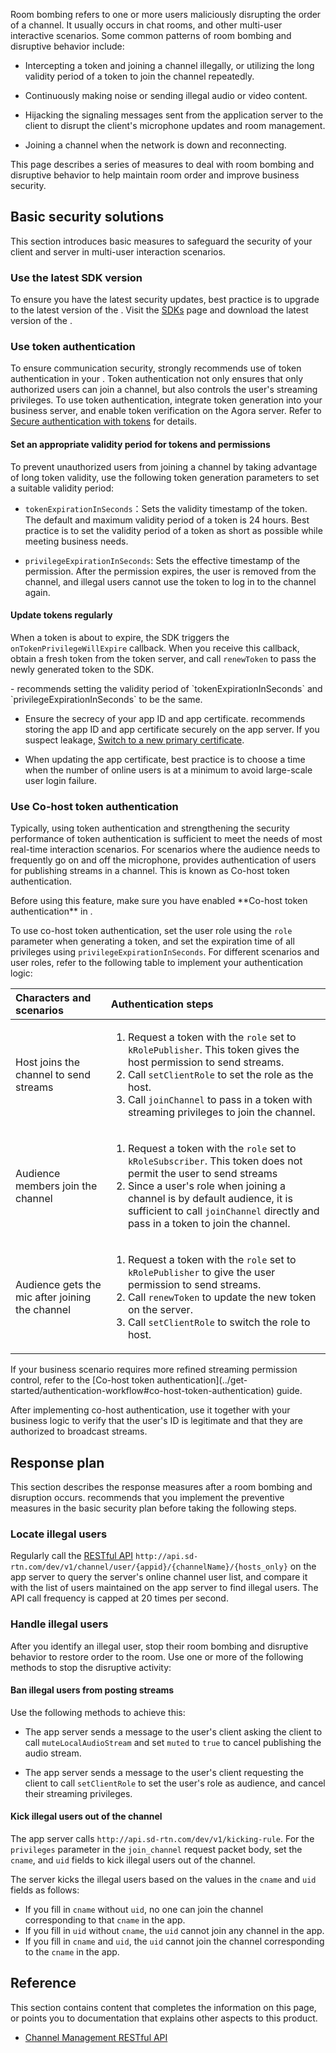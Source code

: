 
<PlatformWrapper notAllowed="web, react-js, unreal, blueprint">

Room bombing refers to one or more users maliciously disrupting the order of a channel. It usually occurs in chat rooms, and other multi-user interactive scenarios. Some common patterns of room bombing and disruptive behavior include:

- Intercepting a token and joining a channel illegally, or utilizing the long validity period of a token to join the channel repeatedly.

- Continuously making noise or sending illegal audio or video content.

- Hijacking the signaling messages sent from the application server to the client to disrupt the client's microphone updates and room management.

- Joining a channel when the network is down and reconnecting.

This page describes a series of measures to deal with room bombing and disruptive behavior to help maintain room order and improve business security.

## Basic security solutions

This section introduces basic measures to safeguard the security of your client and server in multi-user interaction scenarios.

### Use the latest SDK version

To ensure you have the latest security updates, best practice is to upgrade to the latest version of the <Vg k="VSDK" />. Visit the [SDKs](/sdks) page and download the latest version of the <Vpl k="NAME" /> <Vg k="VSDK" />.

### Use token authentication

To ensure communication security, <Vg k="COMPANY" /> strongly recommends use of token authentication in your <Vpl k="CLIENT" />. Token authentication not only ensures that only authorized users can join a channel, but also controls the user's streaming privileges. To use token authentication, integrate token generation into your business server, and enable token verification on the Agora server. Refer to [Secure authentication with tokens](../get-started/authentication-workflow) for details.

#### Set an appropriate validity period for tokens and permissions

To prevent unauthorized users from joining a channel by taking advantage of long token validity, use the following token generation parameters to set a suitable validity period:

- `tokenExpirationInSeconds`：Sets the validity timestamp of the token. The default and maximum validity period of a token is 24 hours. Best practice is to set the validity period of a token as short as possible while meeting business needs.

- `privilegeExpirationInSeconds`: Sets the effective timestamp of the permission. After the permission expires, the user is removed from the channel, and illegal users cannot use the token to log in to the channel again.

#### Update tokens regularly

When a token is about to expire, the SDK triggers the `onTokenPrivilegeWillExpire` callback. When you receive this callback, obtain a fresh token from the token server, and call `renewToken` to pass the newly generated token to the SDK.

<Admonition type="info">
- <Vg k="COMPANY" /> recommends setting the validity period of `tokenExpirationInSeconds` and `privilegeExpirationInSeconds` to be the same.
 
- Ensure the secrecy of your app ID and app certificate. <Vg k="COMPANY" /> recommends storing the app ID and app certificate securely on the app server. If you suspect leakage, [Switch to a new primary certificate](../get-started/manage-agora-account#switch-to-a-new-primary-certificate).

-  When updating the app certificate, best practice is to choose a time when the number of online users is at a minimum to avoid large-scale user login failure.
</Admonition>

### Use Co-host token authentication

Typically, using token authentication and strengthening the security performance of token authentication is sufficient to meet the needs of most real-time interaction scenarios. For scenarios where the audience needs to frequently go on and off the microphone, <Vg k="COMPANY" /> provides authentication of users for publishing streams in a channel. This is known as Co-host token authentication. 

<Admonition type="caution" title="Note">
Before using this feature, make sure you have enabled **Co-host token authentication** in <Vg k="CONSOLE" />.
</Admonition>

To use co-host token authentication, set the user role using the `role` parameter when generating a token, and set the expiration time of all privileges using `privilegeExpirationInSeconds`. For different scenarios and user roles, refer to the following table to implement your authentication logic:

| Characters and scenarios  | Authentication steps  |
|:--------------------------|:---------------------------------------------|
| Host joins the channel to send streams | <ol><li>Request a token with the `role` set to `kRolePublisher`. This token gives the host permission to send streams. </li><li>Call `setClientRole` to set the role as the host.</li><li>Call `joinChannel` to pass in a token with streaming privileges to join the channel.</li></ol>           |
| Audience members join the channel	  | <ol><li>Request a token with the `role` set to `kRoleSubscriber`. This token does not permit the user to send streams</li><li>Since a user's role when joining a channel is by default audience, it is sufficient to call `joinChannel` directly and pass in a token to join the channel.</li></ol>         |
| Audience gets the mic after joining the channel | <ol><li>Request a token with the `role` set to `kRolePublisher` to give the user permission to send streams.</li><li>Call `renewToken` to update the new token on the <Vg k="COMPANY" /> server.</li><li>Call `setClientRole` to switch the role to host.</li></ol> |

<Admonition type="info">
If your business scenario requires more refined streaming permission control, refer to the [Co-host token authentication](../get-started/authentication-workflow#co-host-token-authentication) guide.
</Admonition>

After implementing co-host authentication, use it together with your business logic to verify that the user's ID is legitimate and that they are authorized to broadcast streams.

## Response plan

This section describes the response measures after a room bombing and disruption occurs. <Vg k="COMPANY" /> recommends that you implement the preventive measures in the basic security plan before taking the following steps.

### Locate illegal users

Regularly call the <Vg k="COMPANY" /> [RESTful API](../channel-management-api/endpoint/query-channel-information/query-user-list?platform=android) `http://api.sd-rtn.com/dev/v1/channel/user/{appid}/{channelName}/{hosts_only}` on the app server to query the <Vg k="COMPANY" /> server's online channel user list, and compare it with the list of users maintained on the app server to find illegal users. The API call frequency is capped at 20 times per second.

### Handle illegal users

After you identify an illegal user, stop their room bombing and disruptive behavior to restore order to the room. Use one or more of the following methods to stop the disruptive activity:

#### Ban illegal users from posting streams

Use the following methods to achieve this:

- The app server sends a message to the user's client asking the client to call `muteLocalAudioStream` and set `muted` to `true` to cancel publishing the audio stream.

- The app server sends a message to the user's client requesting the client to call `setClientRole` to set the user's role as audience, and cancel their streaming privileges.
    
#### Kick illegal users out of the channel 

The app server calls `http://api.sd-rtn.com/dev/v1/kicking-rule`. For the `privileges` parameter in the `join_channel` request packet body, set the `cname`, and `uid` fields to kick illegal users out of the channel.

The <Vg k="COMPANY" /> server kicks the illegal users based on the values in the `cname` and `uid` fields as follows:

- If you fill in `cname` without `uid`, no one can join the channel corresponding to that `cname` in the app.
- If you fill in `uid` without `cname`, the `uid` cannot join any channel in the app.
- If you fill in `cname` and `uid`, the `uid` cannot join the channel corresponding to the `cname` in the app.

## Reference
This section contains content that completes the information on this page, or points you to documentation that explains other aspects to this product.

* [Channel Management RESTful API](../channel-management-api/overview)

<Reference/>

</PlatformWrapper>
<PlatformWrapper platform="web, react-js, unreal, blueprint">
<NotAvailable />
</PlatformWrapper>
